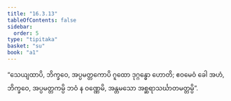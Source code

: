 ```yaml
---
title: "16.3.13"
tableOfContents: false
sidebar:
  order: 5
type: "tipitaka"
basket: "su"
book: "a1"
---
```



<DynamicBreadcrumb />

<Division number="320" book="a1">

<Paragraph number="409" book="a1">
“သေယျထာပိ, ဘိက္ခဝေ, အပ္ပမတ္တကောပိ ဂူထော ဒုဂ္ဂန္ဓော ဟောတိ; ဧဝမေဝံ ခေါ အဟံ, ဘိက္ခဝေ, အပ္ပမတ္တကမ္ပိ ဘဝံ န ဝဏ္ဏေမိ, အန္တမသော အစ္ဆရာသင်္ဃာတမတ္တမ္ပိ”.
</Paragraph>
</Division>